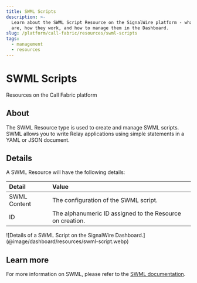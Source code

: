 ```yaml
---
title: SWML Scripts
description: >-
  Learn about the SWML Script Resource on the SignalWire platform - what they
  are, how they work, and how to manage them in the Dashboard.
slug: /platform/call-fabric/resources/swml-scripts
tags:
  - management
  - resources
---
```


# SWML Scripts

<Subtitle>Resources on the Call Fabric platform</Subtitle>

## About

The SWML Resource type is used to create and manage SWML scripts.
SWML allows you to write Relay applications using simple statements in a YAML or JSON document.

## Details

A SWML Resource will have the following details:

| Detail       | Value                                                     |
|:-------------|:----------------------------------------------------------|
| SWML Content | The configuration of the SWML script.                     |
| ID           | The alphanumeric ID assigned to the Resource on creation. |

<Frame>
  ![Details of a SWML Script on the SignalWire Dashboard.](@image/dashboard/resources/swml-script.webp)
</Frame>

## Learn more

For more information on SWML, please refer to the [SWML documentation](/swml).

